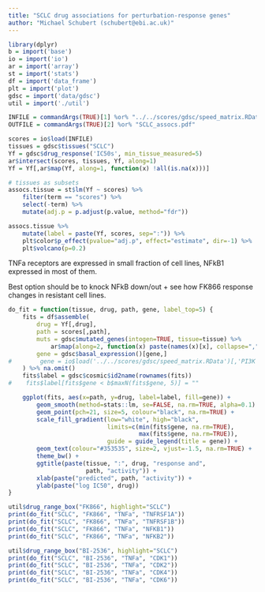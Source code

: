 ```yaml
---
title: "SCLC drug associations for perturbation-response genes"
author: "Michael Schubert (schubert@ebi.ac.uk)"
---
```


```r
library(dplyr)
b = import('base')
io = import('io')
ar = import('array')
st = import('stats')
df = import('data_frame')
plt = import('plot')
gdsc = import('data/gdsc')
util = import('./util')

INFILE = commandArgs(TRUE)[1] %or% "../../scores/gdsc/speed_matrix.RData"
OUTFILE = commandArgs(TRUE)[2] %or% "SCLC_assocs.pdf"

scores = io$load(INFILE)
tissues = gdsc$tissues("SCLC")
Yf = gdsc$drug_response('IC50s', min_tissue_measured=5)
ar$intersect(scores, tissues, Yf, along=1)
Yf = Yf[,ar$map(Yf, along=1, function(x) !all(is.na(x)))]

# tissues as subsets
assocs.tissue = st$lm(Yf ~ scores) %>%
    filter(term == "scores") %>%
    select(-term) %>%
    mutate(adj.p = p.adjust(p.value, method="fdr"))
```

```r
assocs.tissue %>%
    mutate(label = paste(Yf, scores, sep=":")) %>%
    plt$color$p_effect(pvalue="adj.p", effect="estimate", dir=-1) %>%
    plt$volcano(p=0.2)
```

TNFa receptors are expressed in small fraction of cell lines,
NFkB1 expressed in most of them.

Best option should be to knock NFkB down/out + see how FK866
response changes in resistant cell lines.

```r
do_fit = function(tissue, drug, path, gene, label_top=5) {
    fits = df$assemble(
        drug = Yf[,drug],
        path = scores[,path],
        muts = gdsc$mutated_genes(intogen=TRUE, tissue=tissue) %>%
            ar$map(along=2, function(x) paste(names(x)[x], collapse=",")),
        gene = gdsc$basal_expression()[gene,]
#        gene = io$load('../../scores/gdsc/speed_matrix.RData')[,'PI3K']
    ) %>% na.omit()
    fits$label = gdsc$cosmic$id2name(rownames(fits))
#    fits$label[fits$gene < b$maxN(fits$gene, 5)] = ""

    ggplot(fits, aes(x=path, y=drug, label=label, fill=gene)) +
        geom_smooth(method=stats::lm, se=FALSE, na.rm=TRUE, alpha=0.1) +
        geom_point(pch=21, size=5, colour="black", na.rm=TRUE) +
        scale_fill_gradient(low="white", high="black",
                            limits=c(min(fits$gene, na.rm=TRUE),
                                     max(fits$gene, na.rm=TRUE)),
                            guide = guide_legend(title = gene)) +
        geom_text(colour="#353535", size=2, vjust=-1.5, na.rm=TRUE) +
        theme_bw() +
        ggtitle(paste(tissue, ":", drug, "response and",
                      path, "activity")) +
        xlab(paste("predicted", path, "activity")) +
        ylab(paste("log IC50", drug))
}

util$drug_range_box("FK866", highlight="SCLC")
print(do_fit("SCLC", "FK866", "TNFa", "TNFRSF1A"))
print(do_fit("SCLC", "FK866", "TNFa", "TNFRSF1B"))
print(do_fit("SCLC", "FK866", "TNFa", "NFKB1"))
print(do_fit("SCLC", "FK866", "TNFa", "NFKB2"))
```

```r
util$drug_range_box("BI-2536", highlight="SCLC")
print(do_fit("SCLC", "BI-2536", "TNFa", "CDK1"))
print(do_fit("SCLC", "BI-2536", "TNFa", "CDK2"))
print(do_fit("SCLC", "BI-2536", "TNFa", "CDK4"))
print(do_fit("SCLC", "BI-2536", "TNFa", "CDK6"))
```
